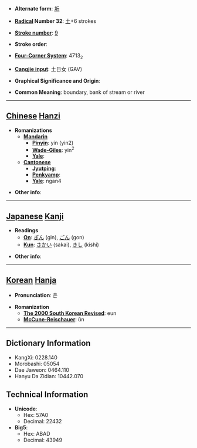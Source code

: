 * '''Alternate form''': [[圻]]

* '''[[Wiktionary:Chinese radical index| Radical]] Number 32''': [[Wiktionary:Chinese radical index 土|土]]+6 strokes

* '''[[Wiktionary:Chinese total strokes index|Stroke number]]''': [[Wiktionary:Chinese total strokes index 9|9]]

* '''Stroke order''': 

* '''[[Wiktionary:Chinese four corner index|Four-Corner System]]''': 4713<sub>2</sub>

* '''[[Wiktionary:Chinese Cangjie index|Cangjie input]]''': 土日女 (GAV)

* '''Graphical Significance and Origin''': 

* '''Common Meaning''': boundary, bank of stream or river

----

== [[Chinese]] [[Hanzi]] ==

* '''Romanizations'''
** '''[[Mandarin]]'''
*** '''[[Pinyin]]''': yín (yin2)
*** '''[[Wade-Giles]]''': yin<sup>2</sup>
*** '''[[Yale]]''': 
** '''[[Cantonese]]'''
*** '''[[Jyutping]]''':
*** '''[[Penkyamp]]''': 
*** '''[[Yale]]''': ngan4

* '''Other info''': 

----

== [[Japanese]] [[Kanji]] ==

* '''Readings'''
** '''[[On]]''': [[ぎん]] (gin), [[ごん]] (gon)
** '''[[Kun]]''': [[さかい]] (sakai), [[きし]] (kishi)

* '''Other info''':  

----

== [[Korean]] [[Hanja]] ==

* '''Pronunciation''': 은

* '''Romanization'''
** '''[[The 2000 South Korean Revised Romanization|The 2000 South Korean Revised]]''': eun
** '''[[McCune-Reischauer]]''': ŭn

----

== Dictionary Information ==

* KangXi: 0228.140
* Morobashi: 05054
* Dae Jaweon: 0464.110
* Hanyu Da Zidian: 10442.070

== Technical Information ==

* '''Unicode''':
** Hex: 57A0
** Decimal: 22432
* '''Big5''':
** Hex: ABAD
** Decimal: 43949
